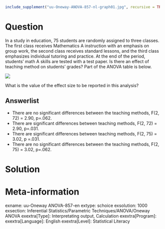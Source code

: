 ```r
include_supplement("uu-Oneway-ANOVA-857-nl-graph01.jpg", recursive = TRUE)
```
Question
========
In a study in education, 75 students are randomly assigned to three classes. The first class receives Mathematics A instruction with an emphasis on group work, the second class receives standard lessons, and the third class emphasizes individual tutoring and practice. At the end of the period, students' math A skills are tested with a test paper. Is there an effect of teaching method on students' grades? Part of the ANOVA table is below. 

![](uu-Oneway-ANOVA-857-nl-graph01.jpg)

What is the value of the effect size to be reported in this analysis?

Answerlist
----------
* There are no significant differences between the teaching methods, F(2, 72) = 2.90, p=.062.
* There are significant differences between teaching methods, F(2, 72) = 2.90, p=.031.
* There are significant differences between teaching methods, F(2, 75) = 3.02, p =.031.
* There are no significant differences between the teaching methods, F(2, 75) = 3.02, p=.062.


Solution
========

Meta-information
================
exname: uu-Oneway ANOVA-857-en
extype: schoice
exsolution: 1000
exsection: Inferential Statistics/Parametric Techniques/ANOVA/Oneway ANOVA
exextra[Type]: Interpretating output, Calculation
exextra[Program]: 
exextra[Language]: English
exextra[Level]: Statistical Literacy